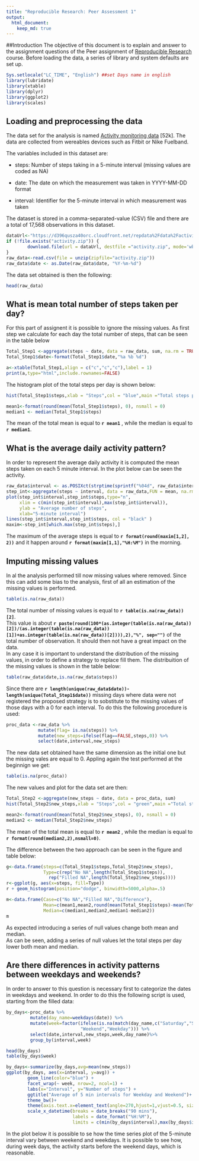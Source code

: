 ```yaml
---
title: "Reproducible Research: Peer Assessment 1"
output: 
  html_document:
    keep_md: true
---
```

##Introduction
The objective of this document is to explain and answer to the assignment questions of the Peer
assignment of [Reproducible Research](https://www.coursera.org/course/repdata) course.
Before loading the data, a series of library and system defaults are set up.
```r
Sys.setlocale("LC_TIME", "English") ##set Days name in english
library(lubridate)
library(xtable)
library(dplyr)
library(ggplot2)
library(scales)
```

## Loading and preprocessing the data

The data set for the analysis is named [Activity monitoring data](https://d396qusza40orc.cloudfront.net/repdata%2Fdata%2Factivity.zip) [52k]. The data are collected from wereables devices such as Fitbit or Nike Fuelband.   

The variables included in this dataset are:

* steps: Number of steps taking in a 5-minute interval (missing values are coded as NA)

* date: The date on which the measurement was taken in YYYY-MM-DD format

* interval: Identifier for the 5-minute interval in which measurement was taken

The dataset is stored in a comma-separated-value (CSV) file and there are a total of 17,568 observations in this dataset.

```r
dataUrl<-"https://d396qusza40orc.cloudfront.net/repdata%2Fdata%2Factivity.zip"
if (!file.exists("activity.zip")) {
        download.file(url = dataUrl, destfile ="activity.zip", mode='wb', cacheOK=FALSE)
}
raw_data<-read.csv(file = unzip(zipfile="activity.zip"))
raw_data$date <- as.Date(raw_data$date, "%Y-%m-%d")

```
The data set obtained is then the following:
```r
head(raw_data)
```

## What is mean total number of steps taken per day?
For this part of assignent it is possible to ignore the missing values. As first step we calculate for each day the total number of steps, that can be seen in the table below
```r
Total_Step1 <-aggregate(steps ~ date, data = raw_data, sum, na.rm = TRUE)
Total_Step1$date<-format(Total_Step1$date,"%a %b %d")

a<-xtable(Total_Step1,align = c("c","c","c"),label = 1)
print(a,type="html",include.rownames=FALSE)
```
  
     
The histogram plot of the total steps per day is shown below:
```r
hist(Total_Step1$steps,xlab = "Steps",col = "blue",main ="Total steps per day-NA excluded" )
```

```r
mean1<-format(round(mean(Total_Step1$steps), 0), nsmall = 0) 
median1 <- median(Total_Step1$steps)
```

The mean of the total mean is equal to **`r mean1`** , while the median is equal to **`r median1`**.  


## What is the average daily activity pattern?
In order to represent the average daily activity it is computed the mean steps taken on each 5 minute interval. In the plot below can be seen the activity.

```r
raw_data$interval <- as.POSIXct(strptime(sprintf("%04d", raw_data$interval), "%H%M"))
step_int<-aggregate(steps ~ interval, data = raw_data,FUN = mean, na.rm = TRUE)
plot(step_int$interval,step_int$steps,type="n",
     xlim = c(min(step_int$interval),max(step_int$interval)),
     ylab = "Average number of steps",
     xlab="5-minute interval")
lines(step_int$interval,step_int$steps, col = "black" )
maxim<-step_int[which.max(step_int$steps),]
```
 
The maximum of the average steps is equal to **`r format(round(maxim[1,2], 2)) `** and it happen around   **`r format(maxim[1,1],"%H:%M") `** in the morning.


## Imputing missing values

In al the analysis performed till now missing values where removed. Since this can add some bias to the analysis, first of all an estimation of the missing values is performed.
```r
table(is.na(raw_data))
```

The total number of missing values is equal to **`r table(is.na(raw_data))[2]`**.  
This value is about  **`r paste(round(100*(as.integer(table(is.na(raw_data))[2])/(as.integer(table(is.na(raw_data))[1])+as.integer(table(is.na(raw_data))[2]))),2),"%", sep="")`** of the total number of observation. It should then not have a great impact on the data.       
In any case it is important to understand the distribution of the missing values, in order to define a strategy to replace fill them. The distribuition of the missing values is shown in the table below: 
```r
table(raw_data$date,is.na(raw_data$steps))
```
Since there are **`r length(unique(raw_data$date))-length(unique(Total_Step1$date))`** missing days where data were not registered the proposed strategy is to sobstitute to the missing values of those days with a 0 for each interval.
To do this the following procedure is used:
```r
proc_data <-raw_data %>%
            mutate(flag= is.na(steps)) %>%
            mutate(new_steps=ifelse(flag==FALSE,steps,0)) %>%
            select(date,interval,new_steps)
```

The new data set obtained have the same dimension as the initial one but the missing vales are equal to 0. Appling again the test performed at the beginnign we get:

```r
table(is.na(proc_data))
```

The new values and plot for the data set are then:
```r
Total_Step2 <-aggregate(new_steps ~ date, data = proc_data, sum)
hist(Total_Step2$new_steps,xlab = "Steps",col = "green",main ="Total steps per day-NA included")
```
```r
mean2<-format(round(mean(Total_Step2$new_steps), 0), nsmall = 0) 
median2 <- median(Total_Step2$new_steps)
```
The mean of the total mean is equal to **`r mean2`** , while the median is equal to **`r format(round(median2,2),nsmall=0) `**. 

The difference between the two approach can be seen in the figure and table below:

```r
g<-data.frame(steps=c(Total_Step1$steps,Total_Step2$new_steps),
              Type=c(rep("No NA",length(Total_Step1$steps)),
                rep("Filled NA",length(Total_Step2$new_steps))))
r<-ggplot(g, aes(x=steps, fill=Type)) 
r + geom_histogram(position="dodge", binwidth=5000,alpha=.5)
```


```r
m<-data.frame(Case=c("No NA","Filled NA","Difference"),
              Mean=c(mean1,mean2,round(mean(Total_Step1$steps)-mean(Total_Step2$new_steps),2)),
              Median=c(median1,median2,median1-median2))
m
```
As expected introducing a series of null values change both mean and median.   
As can be seen, adding a series of null values let the total steps per day lower both mean and median.

## Are there differences in activity patterns between weekdays and weekends?

In order to answer to this question is necessary first to categorize the dates in weekdays and weekend. In order to do this the following script is used, starting from the filled data:
```r
by_days<-proc_data %>%
         mutate(day_name=weekdays(date)) %>%
         mutate(week=factor(ifelse(is.na(match(day_name,c("Saturday","Sunday")))==FALSE,
                            "Weekend","Weekday"))) %>%
         select(date,interval,new_steps,week,day_name)%>%
         group_by(interval,week)

head(by_days)
table(by_days$week)
```


```r
by_days<-summarize(by_days,avg=mean(new_steps))
ggplot(by_days, aes(x=interval, y=avg)) + 
        geom_line(color="blue") + 
        facet_wrap(~ week, nrow=2, ncol=1) +
        labs(x="Interval", y="Number of steps") +
        ggtitle("Average of 5 min intervals for Weekday and Weekend")+
        theme_bw()+
        theme(axis.text.x=element_text(angle=270,hjust=1,vjust=0.5, size = 10)) + 
        scale_x_datetime(breaks = date_breaks("90 mins"),
                         labels = date_format("%H:%M"),
                         limits = c(min(by_days$interval),max(by_days$interval)))

```


In the plot below it is possible to se how the time series plot of the 5-minute interval vary between weekend and weekdays. It is possible to see how, during week days, the activity starts before the weekend days, which is reasonable.